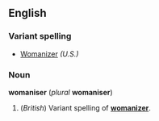 ==English==
===Variant spelling===
*[[Womanizer]] ''(U.S.)''
===Noun===
'''womaniser''' (''plural'' '''womaniser''')

#(''British'') Variant spelling of '''[[womanizer]]'''.